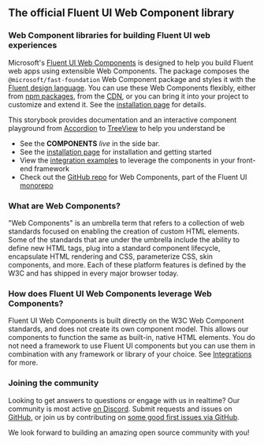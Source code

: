 
<Meta title="Getting Started/Overview" />

## The official Fluent UI Web Component library

###

### Web Component libraries for building Fluent UI web experiences

Microsoft's [Fluent UI Web Components](https://github.com/microsoft/fluentui/tree/master/packages/web-components) is designed to help you build Fluent web apps using extensible Web Components. The package composes the `@microsoft/fast-foundation` Web Component package and styles it with the [Fluent design language](https://github.com/microsoft/fluentui).
You can use these Web Components flexibly, either from [npm packages](https://www.npmjs.com/package/@fluentui/web-components), from the [CDN](https://unpkg.com/@fluentui/web-components), or you can bring it into your project to customize and extend it. See the [installation page](?path=/docs/getting-started-installation--page) for details.

This storybook provides documentation and an interactive component playground from [Accordion](?path=/docs/components-accordion--accordion) to [TreeView](?path=/docs/components-tree-view--tree-view) to help you understand be

- See the **COMPONENTS** _live_ in the side bar.
- See the [installation page](?path=/docs/getting-started-installation--page) for installation and getting started
- View the [integration examples](?path=/docs/integrations-introduction--page) to leverage the components in your front-end framework
- Check out the [GitHub repo](https://aka.ms/fluentui-web-components) for Web Components, part of the Fluent UI [monorepo](https://github.com/microsoft/fluentui)

### What are Web Components?

"Web Components" is an umbrella term that refers to a collection of web standards focused on enabling the creation of custom HTML elements. Some of the standards that are under the umbrella include the ability to define new HTML tags, plug into a standard component lifecycle, encapsulate HTML rendering and CSS, parameterize CSS, skin components, and more. Each of these platform features is defined by the W3C and has shipped in every major browser today.

### How does Fluent UI Web Components leverage Web Components?

Fluent UI Web Components is built directly on the W3C Web Component standards, and does not create its own component model. This allows our components to function the same as built-in, native HTML elements. You do not need a framework to use Fluent UI components but you can use them in combination with any framework or library of your choice. See [Integrations](?path=/docs/integrations-introduction--page) for more.

### Joining the community

Looking to get answers to questions or engage with us in realtime? Our community is most active [on Discord](https://discord.gg/FcSNfg4). Submit requests and issues on [GitHub](https://github.com/Microsoft/fast/issues/new/choose), or join us by contributing on [some good first issues via GitHub](https://github.com/Microsoft/fast/labels/community:good-first-issue).

We look forward to building an amazing open source community with you!

